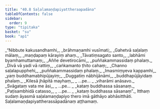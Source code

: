 ```yaml
---
title: "40.8 Saḷalamaṇḍapiyattheraapadāna"
tableOfContents: false
sidebar:
  order: 9
type: "tipitaka"
basket: "su"
book: "ap1"
---
```



<DynamicBreadcrumb />

<Division number="449" book="ap1">

<Paragraph number="4761" type="verses" book="ap1">
_“Nibbute kakusandhamhi,_  
_brāhmaṇamhi vusīmati;_  
_Gahetvā saḷalaṃ mālaṃ,_  
_maṇḍapaṃ kārayiṃ ahaṃ._  

</Paragraph>

</Division>
<Division number="450" book="ap1">

<Paragraph number="4762" type="verses" book="ap1">
_Tāvatiṃsagato santo,_  
_labhāmi byamhamuttamaṃ;_  
_Aññe devetirocāmi,_  
_puññakammassidaṃ phalaṃ._  

</Paragraph>

</Division>
<Division number="451" book="ap1">

<Paragraph number="4763" type="verses" book="ap1">
_Divā vā yadi vā rattiṃ,_  
_caṅkamanto ṭhito cahaṃ;_  
_Channo saḷalapupphehi,_  
_puññakammassidaṃ phalaṃ._  

</Paragraph>

</Division>
<Division number="452" book="ap1">

<Paragraph number="4764" type="verses" book="ap1">
_Imasmiṃyeva kappamhi,_  
_yaṃ buddhamabhipūjayiṃ;_  
_Duggatiṃ nābhijānāmi,_  
_buddhapūjāyidaṃ phalaṃ._  

</Paragraph>

</Division>
<Division number="453" book="ap1">

<Paragraph number="4765" type="verses" book="ap1">
_Kilesā jhāpitā mayhaṃ,_  
_ …pe… _  
_viharāmi anāsavo._  

</Paragraph>

</Division>
<Division number="454" book="ap1">

<Paragraph number="4766" type="verses" book="ap1">
_Svāgataṃ vata me āsi,_  
_ …pe… _  
_kataṃ buddhassa sāsanaṃ._  

</Paragraph>

</Division>
<Division number="455" book="ap1">

<Paragraph number="4767" type="verses" book="ap1">
_Paṭisambhidā catasso,_  
_ …pe… _  
_kataṃ buddhassa sāsanaṃ”._  

</Paragraph>

<Paragraph number="4768" book="ap1">
Itthaṃ sudaṃ āyasmā saḷalamaṇḍapiyo thero imā gāthāyo abhāsitthāti.

</Paragraph>
</Division>

<Paragraph number="4769" type="center" book="ap1">
Saḷalamaṇḍapiyattherassāpadānaṃ aṭṭhamaṃ.
</Paragraph>